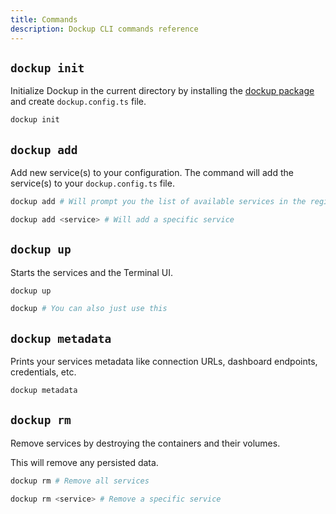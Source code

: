 ```yaml
---
title: Commands
description: Dockup CLI commands reference
---
```


## `dockup init`

Initialize Dockup in the current directory by installing the [dockup package](http://npmjs.com/package/dockup) and create `dockup.config.ts` file.

```bash
dockup init
```

## `dockup add`

Add new service(s) to your configuration. The command will add the service(s) to your `dockup.config.ts` file.

```bash
dockup add # Will prompt you the list of available services in the registry

dockup add <service> # Will add a specific service
```

## `dockup up`

Starts the services and the Terminal UI.

```bash
dockup up

dockup # You can also just use this
```

## `dockup metadata`

Prints your services metadata like connection URLs, dashboard endpoints, credentials, etc.

```bash
dockup metadata
```

## `dockup rm`

Remove services by destroying the containers and their volumes.

<Callout type="warn">

This will remove any persisted data.

</Callout>

```bash
dockup rm # Remove all services

dockup rm <service> # Remove a specific service
```
